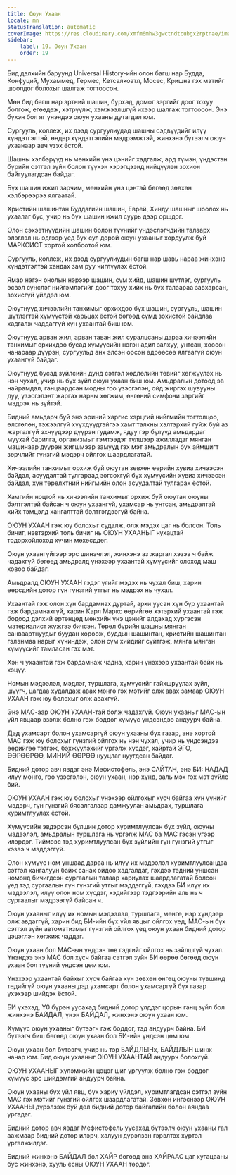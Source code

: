 ```yaml
---
title: Оюун Ухаан
locale: mn
statusTranslation: automatic
coverImage: https://res.cloudinary.com/xmfm6mhw3gwctndtcubgx2rptnae/image/upload/v1740337243/small_cover_educacion_fundamental_a051170f1c.webp
sidebar:
    label: 19. Оюун Ухаан
    order: 19
---
```

Бид дэлхийн баруунд Universal History-ийн олон багш нар Будда, Конфуций, Мухаммед, Гермес, Кетсалкоатл, Мосес, Кришна гэх мэтийг шоолдог болохыг шалгаж тогтоосон.

Мөн бид багш нар эртний шашин, бурхад, домог зэргийг доог тохуу болгож, егөөдөж, хэтрүүлж, хэмжээлшгүй ихээр шалгаж тогтоосон. Энэ бүхэн бол яг үнэндээ оюун ухааны дутагдал юм.

Сургууль, коллеж, их дээд сургуулиудад шашны сэдвүүдийг илүү хүндэтгэлтэй, өндөр хүндэтгэлийн мэдрэмжтэй, жинхэнэ бүтээлч оюун ухаанаар авч үзэх ёстой.

Шашны хэлбэрүүд нь мөнхийн үнэ цэнийг хадгалж, ард түмэн, үндэстэн бүрийн сэтгэл зүйн болон түүхэн хэрэгцээнд нийцүүлэн зохион байгуулагдсан байдаг.

Бүх шашин ижил зарчим, мөнхийн үнэ цэнтэй бөгөөд зөвхөн хэлбэрээрээ ялгаатай.

Христийн шашинтан Буддагийн шашин, Еврей, Хинду шашныг шоолох нь ухаалаг бус, учир нь бүх шашин ижил суурь дээр оршдог.

Олон сэхээтнүүдийн шашин болон түүнийг үндэслэгчдийн талаарх элэглэл нь эдгээр үед бүх сул дорой оюун ухааныг хордуулж буй МАРКСИСТ хортой холбоотой юм.

Сургууль, коллеж, их дээд сургуулиудын багш нар шавь нараа жинхэнэ хүндэтгэлтэй хандах зам руу чиглүүлэх ёстой.

Ямар нэгэн онолын нэрээр шашин, сүм хийд, шашин шүтлэг, сургууль эсвэл сүнслэг нийгэмлэгийг доог тохуу хийх нь бүх талаараа завхарсан, зохисгүй үйлдэл юм.

Оюутнууд хичээлийн танхимыг орхихдоо бүх шашин, сургууль, шашин шүтлэгтэй хүмүүстэй харьцах ёстой бөгөөд сүмд зохистой байдлаа хадгалж чаддаггүй хүн ухаантай биш юм.

Оюутнууд арван жил, арван таван жил суралцсаны дараа хичээлийн танхимыг орхихдоо бусад хүмүүсийн нэгэн адил залхуу, унтсан, хоосон чанараар дүүрэн, сургуульд анх элсэн орсон өдрөөсөө ялгаагүй оюун ухаангүй байдаг.

Оюутнууд бусад зүйлсийн дунд сэтгэл хөдлөлийн төвийг хөгжүүлэх нь нэн чухал, учир нь бүх зүйл оюун ухаан биш юм. Амьдралын дотоод эв найрамдал, ганцаардсан модны гоо үзэсгэлэн, ойд жиргэх шувууны дуу, үзэсгэлэнт жаргах нарны хөгжим, өнгөний симфони зэргийг мэдрэх нь зүйтэй.

Бидний амьдарч буй энэ эриний харгис хэрцгий нийгмийн тогтолцоо, өлсгөлөн, тэжээлгүй хүүхдүүдтэйгээ хамт талхны хэлтэрхий гуйж буй аз жаргалгүй эхчүүдээр дүүрэн гудамж, ядуу гэр бүлүүд амьдардаг муухай барилга, организмыг гэмтээдэг түлшээр ажилладаг мянган машинаар дүүрэн жигшмээр замууд гэх мэт амьдралын бүх аймшигт зөрчлийг гүнзгий мэдэрч ойлгох шаардлагатай.

Хичээлийн танхимыг орхиж буй оюутан зөвхөн өөрийн хувиа хичээсэн байдал, асуудалтай тулгараад зогсохгүй бүх хүмүүсийн хувиа хичээсэн байдал, хүн төрөлхтний нийгмийн олон асуудалтай тулгарах ёстой.

Хамгийн ноцтой нь хичээлийн танхимыг орхиж буй оюутан оюуны бэлтгэлтэй байсан ч оюун ухаангүй, ухамсар нь унтсан, амьдралтай хийх тэмцэлд хангалттай бэлтгэгдээгүй байна.

ОЮУН УХААН гэж юу болохыг судалж, олж мэдэх цаг нь болсон. Толь бичиг, нэвтэрхий толь бичиг нь ОЮУН УХААНЫГ нухацтай тодорхойлоход хүчин мөхөсддөг.

Оюун ухаангүйгээр эрс шинэчлэл, жинхэнэ аз жаргал хэзээ ч байж чадахгүй бөгөөд амьдралд үнэхээр ухаантай хүмүүсийг олоход маш ховор байдаг.

Амьдралд ОЮУН УХААН гэдэг үгийг мэдэх нь чухал биш, харин өөрсдийн дотор гүн гүнзгий утгыг нь мэдрэх нь чухал.

Ухаантай гэж олон хүн бардамнах дуртай, архи уусан хүн бүр ухаантай гэж бардамнахгүй, харин Карл Маркс өөрийгөө хэтэрхий ухаантай гэж бодоод дэлхий ертөнцөд мөнхийн үнэ цэнийг алдахад хүргэсэн материалист жүжгээ бичсэн. Төрөл бүрийн шашны мянган санваартнуудыг буудан хороож, буддын шашинтан, христийн шашинтан гэлэнмаа нарыг хүчиндэж, олон сүм хийдийг сүйтгэж, мянга мянган хүмүүсийг тамласан гэх мэт.

Хэн ч ухаантай гэж бардамнаж чадна, харин үнэхээр ухаантай байх нь хэцүү.

Номын мэдээлэл, мэдлэг, туршлага, хүмүүсийг гайхшруулах зүйл, шүүгч, цагдаа худалдаж авах мөнгө гэх мэтийг олж авах замаар ОЮУН УХААН гэж юу болохыг олж авахгүй.

Энэ МАС-аар ОЮУН УХААН-тай болж чадахгүй. Оюун ухааныг МАС-ын үйл явцаар эзэлж болно гэж боддог хүмүүс үндсэндээ андуурч байна.

Дэд ухамсарт болон ухамсаргүй оюун ухааны бүх газар, энэ хортой МАС гэж юу болохыг гүнзгий ойлгох нь нэн чухал, учир нь үндсэндээ өөрийгөө тэтгэж, бэхжүүлэхийг үргэлж хүсдэг, хайртай ЭГО, ӨӨРӨӨРӨӨ, МИНИЙ ӨӨРӨӨ нууцлаг нуугдсан байдаг.

Бидний дотор авч явдаг энэ Мефистофель, энэ САЙТАН, энэ БИ: НАДАД илүү мөнгө, гоо үзэсгэлэн, оюун ухаан, нэр хүнд, заль мэх гэх мэт зүйлс бий.

ОЮУН УХААН гэж юу болохыг үнэхээр ойлгохыг хүсч байгаа хүн үүнийг мэдэрч, гүн гүнзгий бясалгалаар дамжуулан амьдрах, туршлага хуримтлуулах ёстой.

Хүмүүсийн эвдэрсэн булшин дотор хуримтлуулсан бүх зүйл, оюуны мэдээлэл, амьдралын туршлага нь үргэлж МАС ба МАС гэсэн үгээр илэрдэг. Тиймээс тэд хуримтлуулсан бүх зүйлийн гүн гүнзгий утгыг хэзээ ч мэддэггүй.

Олон хүмүүс ном уншаад дараа нь илүү их мэдээлэл хуримтлуулсандаа сэтгэл хангалуун байж санах ойдоо хадгалдаг, гэхдээ тэдний уншсан номонд бичигдсэн сургаалын талаар хариулах шаардлагатай болсон үед тэд сургаалын гүн гүнзгий утгыг мэддэггүй, гэхдээ БИ илүү их мэдээлэл, илүү олон ном хүсдэг, хэдийгээр тэдгээрийн аль нь ч сургаалыг мэдрээгүй байсан ч.

Оюун ухааныг илүү их номын мэдээлэл, туршлага, мөнгө, нэр хүндээр олж авдаггүй, харин бид БИ-ийн бүх үйл явцыг ойлгох үед, МАС-ын бүх сэтгэл зүйн автоматизмыг гүнзгий ойлгох үед оюун ухаан бидний дотор цэцэглэн хөгжиж чаддаг.

Оюун ухаан бол МАС-ын үндсэн төв гэдгийг ойлгох нь зайлшгүй чухал. Үнэндээ энэ МАС бол хүсч байгаа сэтгэл зүйн БИ өөрөө бөгөөд оюун ухаан бол түүний үндсэн цөм юм.

Үнэхээр ухаантай байхыг хүсч байгаа хүн зөвхөн өнгөц оюуны түвшинд төдийгүй оюун ухааны дэд ухамсарт болон ухамсаргүй бүх газар үхэхээр шийдэх ёстой.

БИ үхэхэд, Y0 бүрэн уусахад бидний дотор үлддэг цорын ганц зүйл бол жинхэнэ БАЙДАЛ, үнэн БАЙДАЛ, жинхэнэ оюун ухаан юм.

Хүмүүс оюун ухааныг бүтээгч гэж боддог, тэд андуурч байна. БИ бүтээгч биш бөгөөд оюун ухаан бол БИ-ийн үндсэн цөм юм.

Оюун ухаан бол бүтээгч, учир нь тэр БАЙДЛЫНх, БАЙДЛЫН шинж чанар юм. Бид оюун ухааныг ОЮУН УХААНТАЙ андуурч болохгүй.

ОЮУН УХААНЫГ хүлэмжийн цэцэг шиг ургуулж болно гэж боддог хүмүүс эрс шийдэмгий андуурч байна.

Оюун ухааны бүх үйл явц, бүх хариу үйлдэл, хуримтлагдсан сэтгэл зүйн МАС гэх мэтийг гүнзгий ойлгох шаардлагатай. Зөвхөн ингэснээр ОЮУН УХААНЫ дүрэлзэж буй дөл бидний дотор байгалийн болон аяндаа ургадаг.

Бидний дотор авч явдаг Мефистофель уусахад бүтээлч оюун ухааны гал аажмаар бидний дотор илэрч, халуун дүрэлзэн гэрэлтэх хүртэл үргэлжилдэг.

Бидний жинхэнэ БАЙДАЛ бол ХАЙР бөгөөд энэ ХАЙРААС цаг хугацааны бус жинхэнэ, хууль ёсны ОЮУН УХААН төрдөг.

